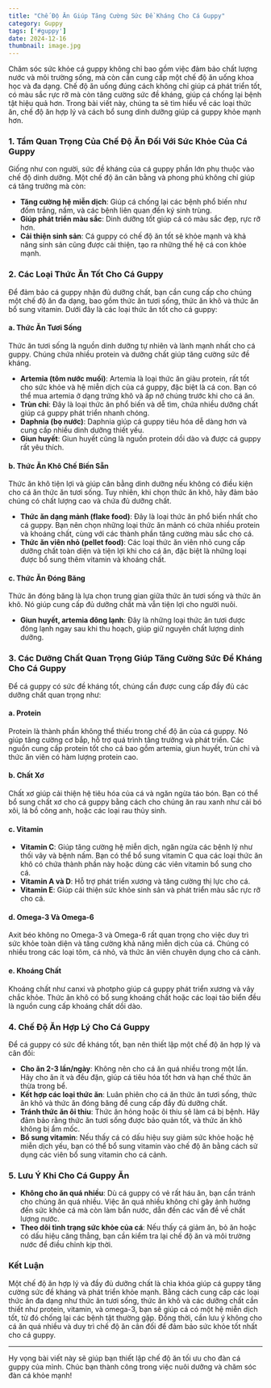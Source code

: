 ```yaml
---
title: "Chế Độ Ăn Giúp Tăng Cường Sức Đề Kháng Cho Cá Guppy"
category: Guppy
tags: ['#guppy']
date: 2024-12-16
thumbnail: image.jpg
---
```


Chăm sóc sức khỏe cá guppy không chỉ bao gồm việc đảm bảo chất lượng nước và môi trường sống, mà còn cần cung cấp một chế độ ăn uống khoa học và đa dạng. Chế độ ăn uống đúng cách không chỉ giúp cá phát triển tốt, có màu sắc rực rỡ mà còn tăng cường sức đề kháng, giúp cá chống lại bệnh tật hiệu quả hơn. Trong bài viết này, chúng ta sẽ tìm hiểu về các loại thức ăn, chế độ ăn hợp lý và cách bổ sung dinh dưỡng giúp cá guppy khỏe mạnh hơn.

### 1. **Tầm Quan Trọng Của Chế Độ Ăn Đối Với Sức Khỏe Của Cá Guppy**

Giống như con người, sức đề kháng của cá guppy phần lớn phụ thuộc vào chế độ dinh dưỡng. Một chế độ ăn cân bằng và phong phú không chỉ giúp cá tăng trưởng mà còn:
- **Tăng cường hệ miễn dịch**: Giúp cá chống lại các bệnh phổ biến như đốm trắng, nấm, và các bệnh liên quan đến ký sinh trùng.
- **Giúp phát triển màu sắc**: Dinh dưỡng tốt giúp cá có màu sắc đẹp, rực rỡ hơn.
- **Cải thiện sinh sản**: Cá guppy có chế độ ăn tốt sẽ khỏe mạnh và khả năng sinh sản cũng được cải thiện, tạo ra những thế hệ cá con khỏe mạnh.

### 2. **Các Loại Thức Ăn Tốt Cho Cá Guppy**

Để đảm bảo cá guppy nhận đủ dưỡng chất, bạn cần cung cấp cho chúng một chế độ ăn đa dạng, bao gồm thức ăn tươi sống, thức ăn khô và thức ăn bổ sung vitamin. Dưới đây là các loại thức ăn tốt cho cá guppy:

#### a. **Thức Ăn Tươi Sống**
Thức ăn tươi sống là nguồn dinh dưỡng tự nhiên và lành mạnh nhất cho cá guppy. Chúng chứa nhiều protein và dưỡng chất giúp tăng cường sức đề kháng.

- **Artemia (tôm nước muối)**: Artemia là loại thức ăn giàu protein, rất tốt cho sức khỏe và hệ miễn dịch của cá guppy, đặc biệt là cá con. Bạn có thể mua artemia ở dạng trứng khô và ấp nở chúng trước khi cho cá ăn.
- **Trùn chỉ**: Đây là loại thức ăn phổ biến và dễ tìm, chứa nhiều dưỡng chất giúp cá guppy phát triển nhanh chóng.
- **Daphnia (bọ nước)**: Daphnia giúp cá guppy tiêu hóa dễ dàng hơn và cung cấp nhiều dinh dưỡng thiết yếu.
- **Giun huyết**: Giun huyết cũng là nguồn protein dồi dào và được cá guppy rất yêu thích.

#### b. **Thức Ăn Khô Chế Biến Sẵn**
Thức ăn khô tiện lợi và giúp cân bằng dinh dưỡng nếu không có điều kiện cho cá ăn thức ăn tươi sống. Tuy nhiên, khi chọn thức ăn khô, hãy đảm bảo chúng có chất lượng cao và chứa đủ dưỡng chất.

- **Thức ăn dạng mảnh (flake food)**: Đây là loại thức ăn phổ biến nhất cho cá guppy. Bạn nên chọn những loại thức ăn mảnh có chứa nhiều protein và khoáng chất, cùng với các thành phần tăng cường màu sắc cho cá.
- **Thức ăn viên nhỏ (pellet food)**: Các loại thức ăn viên nhỏ cung cấp dưỡng chất toàn diện và tiện lợi khi cho cá ăn, đặc biệt là những loại được bổ sung thêm vitamin và khoáng chất.

#### c. **Thức Ăn Đóng Băng**
Thức ăn đóng băng là lựa chọn trung gian giữa thức ăn tươi sống và thức ăn khô. Nó giúp cung cấp đủ dưỡng chất mà vẫn tiện lợi cho người nuôi.

- **Giun huyết, artemia đông lạnh**: Đây là những loại thức ăn tươi được đông lạnh ngay sau khi thu hoạch, giúp giữ nguyên chất lượng dinh dưỡng.

### 3. **Các Dưỡng Chất Quan Trọng Giúp Tăng Cường Sức Đề Kháng Cho Cá Guppy**

Để cá guppy có sức đề kháng tốt, chúng cần được cung cấp đầy đủ các dưỡng chất quan trọng như:

#### a. **Protein**
Protein là thành phần không thể thiếu trong chế độ ăn của cá guppy. Nó giúp tăng cường cơ bắp, hỗ trợ quá trình tăng trưởng và phát triển. Các nguồn cung cấp protein tốt cho cá bao gồm artemia, giun huyết, trùn chỉ và thức ăn viên có hàm lượng protein cao.

#### b. **Chất Xơ**
Chất xơ giúp cải thiện hệ tiêu hóa của cá và ngăn ngừa táo bón. Bạn có thể bổ sung chất xơ cho cá guppy bằng cách cho chúng ăn rau xanh như cải bó xôi, lá bồ công anh, hoặc các loại rau thủy sinh.

#### c. **Vitamin**
- **Vitamin C**: Giúp tăng cường hệ miễn dịch, ngăn ngừa các bệnh lý như thối vây và bệnh nấm. Bạn có thể bổ sung vitamin C qua các loại thức ăn khô có chứa thành phần này hoặc dùng các viên vitamin bổ sung cho cá.
- **Vitamin A và D**: Hỗ trợ phát triển xương và tăng cường thị lực cho cá.
- **Vitamin E**: Giúp cải thiện sức khỏe sinh sản và phát triển màu sắc rực rỡ cho cá.

#### d. **Omega-3 Và Omega-6**
Axit béo không no Omega-3 và Omega-6 rất quan trọng cho việc duy trì sức khỏe toàn diện và tăng cường khả năng miễn dịch của cá. Chúng có nhiều trong các loại tôm, cá nhỏ, và thức ăn viên chuyên dụng cho cá cảnh.

#### e. **Khoáng Chất**
Khoáng chất như canxi và photpho giúp cá guppy phát triển xương và vây chắc khỏe. Thức ăn khô có bổ sung khoáng chất hoặc các loại tảo biển đều là nguồn cung cấp khoáng chất dồi dào.

### 4. **Chế Độ Ăn Hợp Lý Cho Cá Guppy**

Để cá guppy có sức đề kháng tốt, bạn nên thiết lập một chế độ ăn hợp lý và cân đối:

- **Cho ăn 2-3 lần/ngày**: Không nên cho cá ăn quá nhiều trong một lần. Hãy cho ăn ít và đều đặn, giúp cá tiêu hóa tốt hơn và hạn chế thức ăn thừa trong bể.
- **Kết hợp các loại thức ăn**: Luân phiên cho cá ăn thức ăn tươi sống, thức ăn khô và thức ăn đóng băng để cung cấp đầy đủ dưỡng chất.
- **Tránh thức ăn ôi thiu**: Thức ăn hỏng hoặc ôi thiu sẽ làm cá bị bệnh. Hãy đảm bảo rằng thức ăn tươi sống được bảo quản tốt, và thức ăn khô không bị ẩm mốc.
- **Bổ sung vitamin**: Nếu thấy cá có dấu hiệu suy giảm sức khỏe hoặc hệ miễn dịch yếu, bạn có thể bổ sung vitamin vào chế độ ăn bằng cách sử dụng các viên bổ sung vitamin cho cá cảnh.

### 5. **Lưu Ý Khi Cho Cá Guppy Ăn**

- **Không cho ăn quá nhiều**: Dù cá guppy có vẻ rất háu ăn, bạn cần tránh cho chúng ăn quá nhiều. Việc ăn quá nhiều không chỉ gây ảnh hưởng đến sức khỏe cá mà còn làm bẩn nước, dẫn đến các vấn đề về chất lượng nước.
- **Theo dõi tình trạng sức khỏe của cá**: Nếu thấy cá giảm ăn, bỏ ăn hoặc có dấu hiệu căng thẳng, bạn cần kiểm tra lại chế độ ăn và môi trường nước để điều chỉnh kịp thời.

### Kết Luận

Một chế độ ăn hợp lý và đầy đủ dưỡng chất là chìa khóa giúp cá guppy tăng cường sức đề kháng và phát triển khỏe mạnh. Bằng cách cung cấp các loại thức ăn đa dạng như thức ăn tươi sống, thức ăn khô và các dưỡng chất cần thiết như protein, vitamin, và omega-3, bạn sẽ giúp cá có một hệ miễn dịch tốt, từ đó chống lại các bệnh tật thường gặp. Đồng thời, cần lưu ý không cho cá ăn quá nhiều và duy trì chế độ ăn cân đối để đảm bảo sức khỏe tốt nhất cho cá guppy.

---

Hy vọng bài viết này sẽ giúp bạn thiết lập chế độ ăn tối ưu cho đàn cá guppy của mình. Chúc bạn thành công trong việc nuôi dưỡng và chăm sóc đàn cá khỏe mạnh!